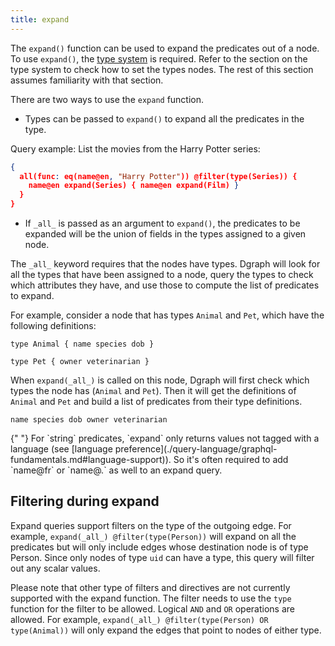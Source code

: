 ```yaml
---
title: expand
---
```


The `expand()` function can be used to expand the predicates out of a node. To
use `expand()`, the [type system](./dql-schema) is required. Refer to the
section on the type system to check how to set the types nodes. The rest of this
section assumes familiarity with that section.

There are two ways to use the `expand` function.

- Types can be passed to `expand()` to expand all the predicates in the type.

Query example: List the movies from the Harry Potter series:

```json
{
  all(func: eq(name@en, "Harry Potter")) @filter(type(Series)) {
    name@en expand(Series) { name@en expand(Film) }
  }
}
```

- If `_all_` is passed as an argument to `expand()`, the predicates to be
  expanded will be the union of fields in the types assigned to a given node.

The `_all_` keyword requires that the nodes have types. Dgraph will look for all
the types that have been assigned to a node, query the types to check which
attributes they have, and use those to compute the list of predicates to expand.

For example, consider a node that has types `Animal` and `Pet`, which have the
following definitions:

```
type Animal { name species dob }

type Pet { owner veterinarian }
```

When `expand(_all_)` is called on this node, Dgraph will first check which types
the node has (`Animal` and `Pet`). Then it will get the definitions of `Animal`
and `Pet` and build a list of predicates from their type definitions.

```
name species dob owner veterinarian
```

<Note>
  {" "}
  For `string` predicates, `expand` only returns values not tagged with a
  language (see [language
  preference](./query-language/graphql-fundamentals.md#language-support)). So
  it's often required to add `name@fr` or `name@.` as well to an expand query.
</Note>

## Filtering during expand

Expand queries support filters on the type of the outgoing edge. For example,
`expand(_all_) @filter(type(Person))` will expand on all the predicates but will
only include edges whose destination node is of type Person. Since only nodes of
type `uid` can have a type, this query will filter out any scalar values.

Please note that other type of filters and directives are not currently
supported with the expand function. The filter needs to use the `type` function
for the filter to be allowed. Logical `AND` and `OR` operations are allowed. For
example, `expand(_all_) @filter(type(Person) OR type(Animal))` will only expand
the edges that point to nodes of either type.

```

```
